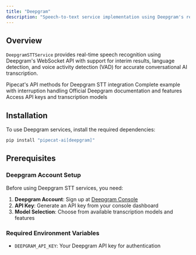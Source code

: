 ```yaml
---
title: "Deepgram"
description: "Speech-to-text service implementation using Deepgram's real-time transcription API"
---
```


## Overview

`DeepgramSTTService` provides real-time speech recognition using Deepgram's WebSocket API with support for interim results, language detection, and voice activity detection (VAD) for accurate conversational AI transcription.

<CardGroup cols={2}>
  <Card
    title="Deepgram STT API Reference"
    icon="code"
    href="https://reference-server.pipecat.ai/en/latest/api/pipecat.services.deepgram.stt.html"
  >
    Pipecat's API methods for Deepgram STT integration
  </Card>
  <Card
    title="Example Implementation"
    icon="play"
    href="https://github.com/pipecat-ai/pipecat/blob/main/examples/foundational/07c-interruptible-deepgram.py"
  >
    Complete example with interruption handling
  </Card>
  <Card
    title="Deepgram Documentation"
    icon="book"
    href="https://developers.deepgram.com/docs/pre-recorded-audio"
  >
    Official Deepgram documentation and features
  </Card>
  <Card
    title="Deepgram Console"
    icon="microphone"
    href="https://console.deepgram.com/signup"
  >
    Access API keys and transcription models
  </Card>
</CardGroup>

## Installation

To use Deepgram services, install the required dependencies:

```bash
pip install "pipecat-ai[deepgram]"
```

## Prerequisites

### Deepgram Account Setup

Before using Deepgram STT services, you need:

1. **Deepgram Account**: Sign up at [Deepgram Console](https://console.deepgram.com/signup)
2. **API Key**: Generate an API key from your console dashboard
3. **Model Selection**: Choose from available transcription models and features

### Required Environment Variables

- `DEEPGRAM_API_KEY`: Your Deepgram API key for authentication
